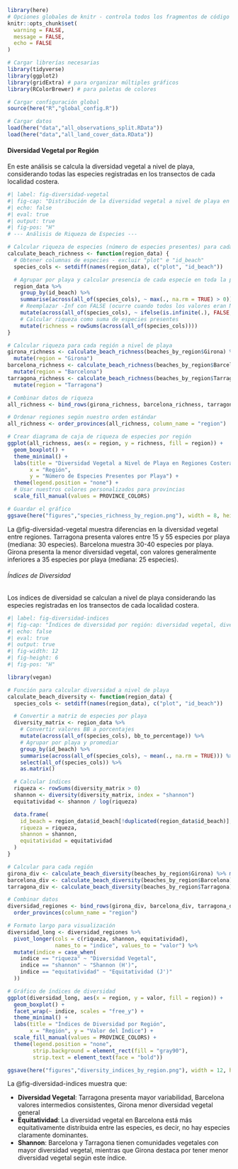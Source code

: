 ```r
library(here)
# Opciones globales de knitr - controla todos los fragmentos de código
knitr::opts_chunk$set(
  warning = FALSE,
  message = FALSE,
  echo = FALSE
)

# Cargar librerías necesarias
library(tidyverse)
library(ggplot2)
library(gridExtra) # para organizar múltiples gráficos
library(RColorBrewer) # para paletas de colores

# Cargar configuración global
source(here("R","global_config.R"))

# Cargar datos
load(here("data","all_observations_split.RData"))
load(here("data","all_land_cover_data.RData"))
```

#### Diversidad Vegetal por Región

En este análisis se calcula la diversidad vegetal a nivel de playa, considerando todas las especies registradas en los transectos de cada localidad costera.

```r
#| label: fig-diversidad-vegetal
#| fig-cap: "Distribución de la diversidad vegetal a nivel de playa en las tres regiones costeras, mostrando variaciones de biodiversidad entre playas de Tarragona, Barcelona y Girona"
#| echo: false
#| eval: true
#| output: true
#| fig-pos: "H"
# --- Análisis de Riqueza de Especies ---

# Calcular riqueza de especies (número de especies presentes) para cada playa
calculate_beach_richness <- function(region_data) {
  # Obtener columnas de especies - excluir "plot" e "id_beach"
  species_cols <- setdiff(names(region_data), c("plot", "id_beach"))

  # Agrupar por playa y calcular presencia de cada especie en toda la playa
  region_data %>%
    group_by(id_beach) %>%
    summarise(across(all_of(species_cols), ~ max(., na.rm = TRUE) > 0)) %>%
    # Reemplazar -Inf con FALSE (ocurre cuando todos los valores eran NA y usamos max con na.rm=TRUE)
    mutate(across(all_of(species_cols), ~ ifelse(is.infinite(.), FALSE, .))) %>%
    # Calcular riqueza como suma de especies presentes
    mutate(richness = rowSums(across(all_of(species_cols))))
}

# Calcular riqueza para cada región a nivel de playa
girona_richness <- calculate_beach_richness(beaches_by_region$Girona) %>%
  mutate(region = "Girona")
barcelona_richness <- calculate_beach_richness(beaches_by_region$Barcelona) %>%
  mutate(region = "Barcelona")
tarragona_richness <- calculate_beach_richness(beaches_by_region$Tarragona) %>%
  mutate(region = "Tarragona")

# Combinar datos de riqueza
all_richness <- bind_rows(girona_richness, barcelona_richness, tarragona_richness)

# Ordenar regiones según nuestro orden estándar
all_richness <- order_provinces(all_richness, column_name = "region")

# Crear diagrama de caja de riqueza de especies por región
ggplot(all_richness, aes(x = region, y = richness, fill = region)) +
  geom_boxplot() +
  theme_minimal() +
  labs(title = "Diversidad Vegetal a Nivel de Playa en Regiones Costeras",
       x = "Región",
       y = "Número de Especies Presentes por Playa") +
  theme(legend.position = "none") +
  # Usar nuestros colores personalizados para provincias
  scale_fill_manual(values = PROVINCE_COLORS)

# Guardar el gráfico
ggsave(here("figures","species_richness_by_region.png"), width = 8, height = 6)
```

La @fig-diversidad-vegetal muestra diferencias en la diversidad vegetal entre regiones. Tarragona presenta valores entre 15 y 55 especies por playa (mediana: 30 especies). Barcelona muestra 30-40 especies por playa. Girona presenta la menor diversidad vegetal, con valores generalmente inferiores a 35 especies por playa (mediana: 25 especies).

###### Índices de Diversidad

Los índices de diversidad se calculan a nivel de playa considerando las especies registradas en los transectos de cada localidad costera.

```r
#| label: fig-diversidad-indices
#| fig-cap: "Índices de diversidad por región: diversidad vegetal, diversidad de Shannon y equitatividad de Pielou"
#| echo: false
#| eval: true
#| output: true
#| fig-width: 12
#| fig-height: 6
#| fig-pos: "H"

library(vegan)

# Función para calcular diversidad a nivel de playa
calculate_beach_diversity <- function(region_data) {
  species_cols <- setdiff(names(region_data), c("plot", "id_beach"))

  # Convertir a matriz de especies por playa
  diversity_matrix <- region_data %>%
    # Convertir valores BB a porcentajes
    mutate(across(all_of(species_cols), bb_to_percentage)) %>%
    # Agrupar por playa y promediar
    group_by(id_beach) %>%
    summarise(across(all_of(species_cols), ~ mean(., na.rm = TRUE))) %>%
    select(all_of(species_cols)) %>%
    as.matrix()

  # Calcular índices
  riqueza <- rowSums(diversity_matrix > 0)
  shannon <- diversity(diversity_matrix, index = "shannon")
  equitatividad <- shannon / log(riqueza)

  data.frame(
    id_beach = region_data$id_beach[!duplicated(region_data$id_beach)],
    riqueza = riqueza,
    shannon = shannon,
    equitatividad = equitatividad
  )
}

# Calcular para cada región
girona_div <- calculate_beach_diversity(beaches_by_region$Girona) %>% mutate(region = "Girona")
barcelona_div <- calculate_beach_diversity(beaches_by_region$Barcelona) %>% mutate(region = "Barcelona")
tarragona_div <- calculate_beach_diversity(beaches_by_region$Tarragona) %>% mutate(region = "Tarragona")

# Combinar datos
diversidad_regiones <- bind_rows(girona_div, barcelona_div, tarragona_div) %>%
  order_provinces(column_name = "region")

# Formato largo para visualización
diversidad_long <- diversidad_regiones %>%
  pivot_longer(cols = c(riqueza, shannon, equitatividad),
               names_to = "indice", values_to = "valor") %>%
  mutate(indice = case_when(
    indice == "riqueza" ~ "Diversidad Vegetal",
    indice == "shannon" ~ "Shannon (H')",
    indice == "equitatividad" ~ "Equitatividad (J')"
  ))

# Gráfico de índices de diversidad
ggplot(diversidad_long, aes(x = region, y = valor, fill = region)) +
  geom_boxplot() +
  facet_wrap(~ indice, scales = "free_y") +
  theme_minimal() +
  labs(title = "Índices de Diversidad por Región",
       x = "Región", y = "Valor del Índice") +
  scale_fill_manual(values = PROVINCE_COLORS) +
  theme(legend.position = "none",
        strip.background = element_rect(fill = "gray90"),
        strip.text = element_text(face = "bold"))

ggsave(here("figures","diversity_indices_by_region.png"), width = 12, height = 6)
```

La @fig-diversidad-indices muestra que:

- **Diversidad Vegetal**: Tarragona presenta mayor variabilidad, Barcelona valores intermedios consistentes, Girona menor diversidad vegetal general
- **Equitatividad**: La diversidad vegetal en Barcelona está más equitativamente distribuida entre las especies, es decir, no hay especies claramente dominantes.
- **Shannon**: Barcelona y Tarragona tienen comunidades vegetales con mayor diversidad vegetal, mientras que Girona destaca por tener menor diversidad vegetal según este índice.